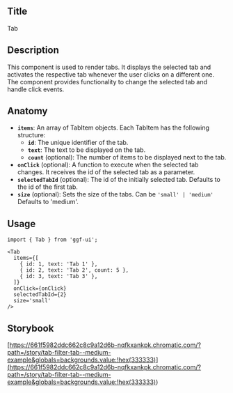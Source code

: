 ## Title

Tab

## Description

This component is used to render tabs. It displays the selected tab and activates the respective tab whenever the user clicks on a different one. The component provides functionality to change the selected tab and handle click events.

## Anatomy

- **`items`**: An array of TabItem objects. Each TabItem has the following structure:
  - **`id`**: The unique identifier of the tab.
  - **`text`**: The text to be displayed on the tab.
  - **`count`** (optional): The number of items to be displayed next to the tab.
- **`onClick`** (optional): A function to execute when the selected tab changes. It receives the id of the selected tab as a parameter.
- **`selectedTabId`** (optional): The id of the initially selected tab. Defaults to the id of the first tab.
- **`size`** (optional): Sets the size of the tabs. Can be `'small' | 'medium'` Defaults to 'medium'.

## Usage

```tsx
import { Tab } from 'ggf-ui';
```

```tsx
<Tab
  items={[
    { id: 1, text: 'Tab 1' },
    { id: 2, text: 'Tab 2', count: 5 },
    { id: 3, text: 'Tab 3' },
  ]}
  onClick={onClick}
  selectedTabId={2}
  size='small'
/>
```

## Storybook

[https://661f5982ddc662c8c9a12d6b-nqfkxankpk.chromatic.com/?path=/story/tab-filter-tab--medium-example&globals=backgrounds.value:!hex(333333)](<https://661f5982ddc662c8c9a12d6b-nqfkxankpk.chromatic.com/?path=/story/tab-filter-tab--medium-example&globals=backgrounds.value:!hex(333333)>)
